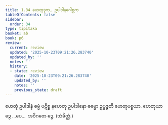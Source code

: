 ```yaml
---
title: 1.34 ဟေတုဒုက, ဥပါဒါနဂေါစ္ဆက
tableOfContents: false
sidebar:
  order: 34
type: tipitaka
basket: ab
book: p6
review:
  current: review
  updated: '2025-10-23T09:21:26.283740'
  updated_by: ''
  notes: ''
  history:
  - state: review
    date: '2025-10-23T09:21:26.283740'
    updated_by: ''
    notes: ''
    previous_state: draft
---
```



<ReviewStatus review={frontmatter.review} showDetails={true} />

<HypothesisAnnotation frontmatter={frontmatter} />

<DynamicBreadcrumb />

<Division number="58" book="p6" e="ch" v="39" p="53">

<Paragraph number="165" book="p6">
ဟေတုံ ဥပါဒါနံ ဓမ္မံ ပဋိစ္စ နဟေတု ဥပါဒါနော ဓမ္မော ဥပ္ပဇ္ဇတိ ဟေတုပစ္စယာ.
</Paragraph>

<Paragraph number="166" book="p6">
ဟေတုယာ ဒွေ …ပေ…  အဝိဂတေ ဒွေ. (သံခိတ္တံ.)
</Paragraph>
</Division>